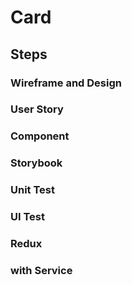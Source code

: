 # Card 

## Steps 
### Wireframe and Design 
### User Story 
### Component 
### Storybook 
### Unit Test 
### UI Test 
### Redux  
### with Service  
